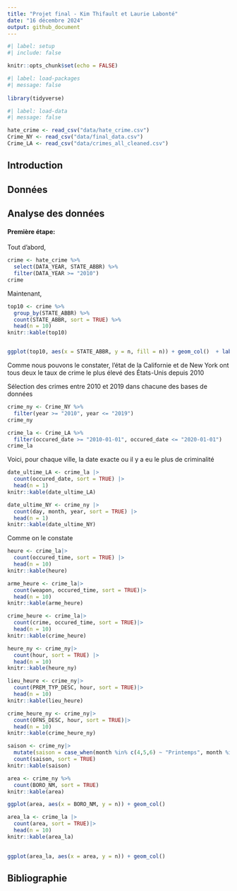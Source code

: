 ```yaml
---
title: "Projet final - Kim Thifault et Laurie Labonté"
date: "16 décembre 2024"
output: github_document
---
```


```r
#| label: setup
#| include: false

knitr::opts_chunk$set(echo = FALSE)
```

```r
#| label: load-packages
#| message: false
 
library(tidyverse)

```

```r
#| label: load-data
#| message: false

hate_crime <- read_csv("data/hate_crime.csv")
Crime_NY <- read_csv("data/final_data.csv")
Crime_LA <- read_csv("data/crimes_all_cleaned.csv")

```
## Introduction

## Données

## Analyse des données

#### Première étape:

Tout d'abord, 

```r
crime <- hate_crime %>%
  select(DATA_YEAR, STATE_ABBR) %>%
  filter(DATA_YEAR >= "2010")
crime

```

Maintenant, 

```r
top10 <- crime %>%
  group_by(STATE_ABBR) %>%
  count(STATE_ABBR, sort = TRUE) %>%
  head(n = 10)
knitr::kable(top10)


ggplot(top10, aes(x = STATE_ABBR, y = n, fill = n)) + geom_col()  + labs(x = "États", y = "Nombre d'actes criminels", title = "Les 10 États les plus criminalisées des États-Unis", subtitle = "Depuis 2010")

```

Comme nous pouvons le constater, l'état de la Californie et de New York ont tous deux le taux de crime le plus élevé des États-Unis depuis 2010


Sélection des crimes entre 2010 et 2019 dans chacune des bases de données
```r

crime_ny <- Crime_NY %>%
  filter(year >= "2010", year <= "2019")
crime_ny

crime_la <- Crime_LA %>%
  filter(occured_date >= "2010-01-01", occured_date <= "2020-01-01")
crime_la

```

Voici, pour chaque ville, la date exacte ou il y a eu le plus de criminalité
```r

date_ultime_LA <- crime_la |>
  count(occured_date, sort = TRUE) |>
  head(n = 1)
knitr::kable(date_ultime_LA)

date_ultime_NY <- crime_ny |>
  count(day, month, year, sort = TRUE) |>
  head(n = 1)
knitr::kable(date_ultime_NY)
```
Comme on le constate


```r
heure <- crime_la|>
  count(occured_time, sort = TRUE) |>
  head(n = 10)
knitr::kable(heure)

arme_heure <- crime_la|>
  count(weapon, occured_time, sort = TRUE)|>
  head(n = 10)
knitr::kable(arme_heure)

crime_heure <- crime_la|>
  count(crime, occured_time, sort = TRUE)|>
  head(n = 10)
knitr::kable(crime_heure)

```

```r
heure_ny <- crime_ny|>
  count(hour, sort = TRUE) |>
  head(n = 10)
knitr::kable(heure_ny)

lieu_heure <- crime_ny|>
  count(PREM_TYP_DESC, hour, sort = TRUE)|>
  head(n = 10)
knitr::kable(lieu_heure)

crime_heure_ny <- crime_ny|>
  count(OFNS_DESC, hour, sort = TRUE)|>
  head(n = 10)
knitr::kable(crime_heure_ny)
```

```r
saison <- crime_ny|>
  mutate(saison = case_when(month %in% c(4,5,6) ~ "Printemps", month %in% c(7,8,9) ~ "Été", month %in% c(10,11,12) ~ "Automne", month %in% c(1,2,3) ~ "Hiver"))|>
  count(saison, sort = TRUE)
knitr::kable(saison)
```


```r

area <- crime_ny %>%
  count(BORO_NM, sort = TRUE)
knitr::kable(area)

ggplot(area, aes(x = BORO_NM, y = n)) + geom_col()

```

```r
area_la <- crime_la |>
  count(area, sort = TRUE)|>
  head(n = 10)
knitr::kable(area_la)
  

ggplot(area_la, aes(x = area, y = n)) + geom_col()
```


## Bibliographie